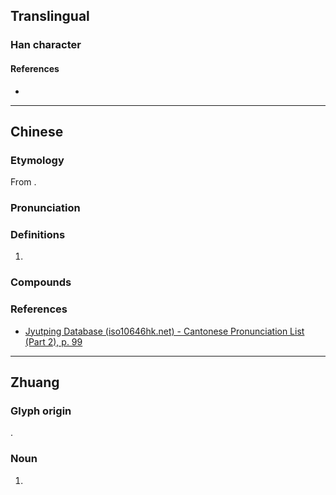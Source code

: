 {{character info}}
==Translingual==

===Han character===
{{Han char|rn=46|rad=山|as=04|sn=7|four=|canj=UAU|ids=⿱山巴}}

====References====
* {{Han ref|kx=0308.331|hdz=10765.120|uh=5C9C|ud=23708}}

----

==Chinese==
{{zh-forms}}

===Etymology===
From {{bor|zh|za|bya||hill; mountain}}.

===Pronunciation===
{{zh-pron
|m=bā
|c=baa1
|mc=
|oc=
|ma=
|cat=n
}}

===Definitions===
{{zh-hanzi}}

# {{non-gloss definition|Used in placenames in [[Guangxi]] province.}}

===Compounds===
{{zh-der|岜關嶺}}

===References===
* {{qualifier|Cantonese}} [http://www.iso10646hk.net/jp/document/download.jsp Jyutping Database (iso10646hk.net) - Cantonese Pronunciation List (Part 2), p. 99]

----

==Zhuang==

===Glyph origin===
{{Han etym}}
{{Han compound|山|巴|c1=s|c2=p|ls=psc}}.

===Noun===
{{za-head|noun}}

# {{za-sawndip form of|bya||hill, mountain}}